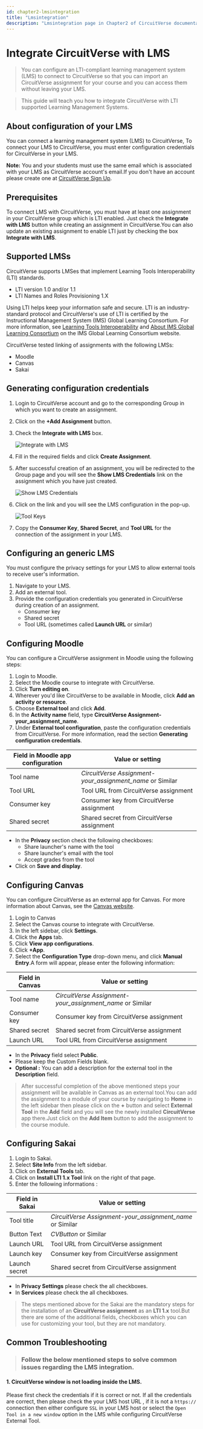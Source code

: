 ```yaml
---
id: chapter2-lmsintegration
title: "Lmsintegration"
description: "Lmsintegration page in Chapter2 of CircuitVerse documentation."
---
```


# Integrate CircuitVerse with LMS

> You can configure an LTI-compliant learning management system (LMS) to connect to CircuitVerse so that you can import an CircuitVerse assignment for your course and you can access them without leaving your LMS.

> This guide will teach you how to integrate CircuitVerse with LTI supported Learning Management Systems.

## About configuration of your LMS

You can connect a learning management system (LMS) to CircuitVerse, To connect your LMS to CircuitVerse, you must enter configuration credentials for CircuitVerse in your LMS.

**Note:** You and your students must use the same email which is associated with your LMS as CircuitVerse account's email.If you don't have an account please create one at [CircuitVerse Sign Up](https://circuitverse.org/users/sign_up).

## Prerequisites

To connect LMS with CircuitVerse, you must have at least one assignment in your CircuitVerse group which is LTI enabled. Just check the **Integrate with LMS** button while creating an assignment in CircuitVerse.You can also update an existing assignment to enable LTI just by checking the box **Integrate with LMS**.

## Supported LMSs

CircuitVerse supports LMSes that implement Learning Tools Interoperability (LTI) standards.

- LTI version 1.0 and/or 1.1
- LTI Names and Roles Provisioning 1.X

Using LTI helps keep your information safe and secure. LTI is an industry-standard protocol and CircuitVerse's use of LTI is certified by the Instructional Management System (IMS) Global Learning Consortium. For more information, see [Learning Tools Interoperability](https://www.imsglobal.org/activity/learning-tools-interoperability) and [About IMS Global Learning Consortium](http://www.imsglobal.org/aboutims.html) on the IMS Global Learning Consortium website.

CircuitVerse tested linking of assignments with the following LMSs:

- Moodle
- Canvas
- Sakai

## Generating configuration credentials

1. Login to CircuitVerse account and go to the corresponding Group in which you want to create an assignment.
2. Click on the **+Add Assignment** button.
3. Check the **Integrate with LMS** box.

   ![Integrate with LMS](/img/img_chapter2/lms_integration/lms_checkbox.png)

4. Fill in the required fields and click **Create Assignment**.
5. After successful creation of an assignment, you will be redirected to the Group page and you will see the **Show LMS Credentials** link on the assignment which you have just created.

   ![Show LMS Credentials](/img/img_chapter2/lms_integration/show_lms_link.png)

6. Click on the link and you will see the LMS configuration in the pop-up.

   ![Tool Keys](/img/img_chapter2/lms_integration/tool_key.png)

7. Copy the **Consumer Key**, **Shared Secret**, and **Tool URL** for the connection of the assignment in your LMS.

## Configuring an generic LMS

You must configure the privacy settings for your LMS to allow external tools to receive user's information.

1. Navigate to your LMS.
2. Add an external tool.
3. Provide the configuration credentials you generated in CircuitVerse during creation of an assignment.
   - Consumer key
   - Shared secret
   - Tool URL (sometimes called **Launch URL** or similar)

## Configuring Moodle

You can configure a CircuitVerse assignment in Moodle using the following steps:

1. Login to Moodle.
2. Select the Moodle course to integrate with CircuitVerse.
3. Click **Turn editing on**.
4. Wherever you'd like CircuitVerse to be available in Moodle, click **Add an activity or resource**.
5. Choose **External tool** and click **Add**.
6. In the **Activity name** field, type **CircuitVerse Assignment-your_assignment_name**.
7. Under **External tool configuration**, paste the configuration credentials from CircuitVerse. For more information, read the section **Generating configuration credentials**.

| Field in Moodle app configuration | Value or setting                                          |
| --------------------------------- | --------------------------------------------------------- |
| Tool name                         | _CircuitVerse Assignment-your_assignment_name_ or Similar |
| Tool URL                          | Tool URL from CircuitVerse assignment                     |
| Consumer key                      | Consumer key from CircuitVerse assignment                 |
| Shared secret                     | Shared secret from CircuitVerse assignment                |

- In the **Privacy** section check the following checkboxes:
  - Share launcher's name with the tool
  - Share launcher's email with the tool
  - Accept grades from the tool
- Click on **Save and display**.

## Configuring Canvas

You can configure CircuitVerse as an external app for Canvas. For more information about Canvas, see the [Canvas website](https://www.instructure.com/canvas).

1. Login to Canvas
2. Select the Canvas course to integrate with CircuitVerse.
3. In the left sidebar, click **Settings**.
4. Click the **Apps** tab.
5. Click **View app configurations**.
6. Click **+App**.
7. Select the **Configuration Type** drop-down menu, and click **Manual Entry**.A form will appear, please enter the following information:

| Field in Canvas | Value or setting                                          |
| --------------- | --------------------------------------------------------- |
| Tool name       | _CircuitVerse Assignment-your_assignment_name_ or Similar |
| Consumer key    | Consumer key from CircuitVerse assignment                 |
| Shared secret   | Shared secret from CircuitVerse assignment                |
| Launch URL      | Tool URL from CircuitVerse assignment                     |

- In the **Privacy** field select **Public**.
- Please keep the Custom Fields blank.
- **Optional :** You can add a description for the external tool in the **Description** field.

> After successful completion of the above mentioned steps your assignment will be available in Canvas as an external tool.You can add the assignment to a module of your course by navigating to **Home** in the left sidebar then please click on the **+** button and select **External Tool** in the **Add** field and you will see the newly installed **CircuitVerse** app there.Just click on the **Add Item** button to add the assignment to the course module.

## Configuring Sakai

1. Login to Sakai.
2. Select **Site Info** from the left sidebar.
3. Click on **External Tools** tab.
4. Click on **Install LTI 1.x Tool** link on the right of that page.
5. Enter the following informations :

| Field in Sakai | Value or setting                                          |
| -------------- | --------------------------------------------------------- |
| Tool title     | _CircuitVerse Assignment-your_assignment_name_ or Similar |
| Button Text    | _CVButton_ or Similar                                     |
| Launch URL     | Tool URL from CircuitVerse assignment                     |
| Launch key     | Consumer key from CircuitVerse assignment                 |
| Launch secret  | Shared secret from CircuitVerse assignment                |

- In **Privacy Settings** please check the all checkboxes.
- In **Services** please check the all checkboxes.

> The steps mentioned above for the Sakai are the mandatory steps for the installation of an **CircuitVerse assignment** as an **LTI 1.x** tool.But there are some of the additional fields, checkboxes which you can use for customizing your tool, but they are not mandatory.

## Common Troubleshooting

> ### Follow the below mentioned steps to solve common issues regarding the LMS integration.

#### 1. CircuitVerse window is not loading inside the LMS.

Please first check the credentials if it is correct or not. If all the credentials are correct, then please check the your LMS host URL , if it is not a `https://` connection then either configure `SSL` in your LMS host or select the `Open Tool in a new window` option in the LMS while configuring CircuitVerse External Tool.
